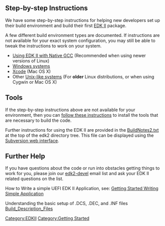 [[Category:EDKII]]
[[Category:Getting Started]]

==Step-by-step Instructions==

We have some step-by-step instructions for helping new developers set up their build environment and build their first [[EDK II]] package.

A few different build environment types are documented.  If instructions are not available for your exact system configuration, you may still be able to tweak the instructions to work on your system.

* [[Using EDK II with Native GCC]] (Recommended when using newer versions of Linux)
* [[Windows systems]]
* [[Xcode]] (Mac OS X)
* Other [[Unix-like systems]] (For '''older''' Linux distributions, or when using Cygwin or Mac OS X)

==Tools==
If the step-by-step instructions above are not available for your environment, then you can [[install some external tools|follow these instructions]] to install the tools that are necessary to build the code.

Further instructions for using the EDK II are provided in the [http://edk2.svn.sourceforge.net/viewvc/edk2/trunk/edk2/BuildNotes2.txt  BuildNotes2.txt] at the top of the edk2 directory tree. This file can be displayed using the [http://edk2.svn.sourceforge.net/viewvc/edk2 Subversion web interface]. 

==Further Help==

If you have questions about the code or run into obstacles getting things to work for you, please join our [[edk2-devel]] email list and ask your EDK II related questions on the list.

How to Write a simple UEFI EDK II Application, see: [[Getting Started Writing Simple Application]]

Understanding the basic setup of .DCS, .DEC, and .INF files [[Build_Description_Files ]]